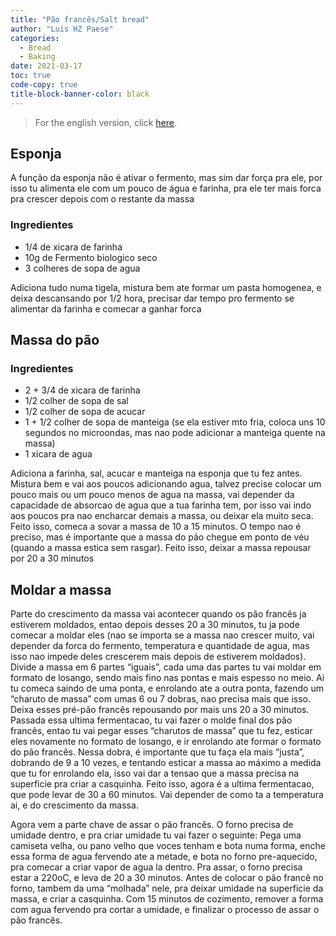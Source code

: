 ```yaml
---
title: "Pão francês/Salt bread"
author: "Luis HZ Paese"
categories:
  - Bread
  - Baking
date: 2021-03-17
toc: true
code-copy: true
title-block-banner-color: black
---
```


> For the english version, click [here](index.qmd).

## Esponja

A função da esponja não é ativar o fermento, mas sim dar força pra ele, por isso tu alimenta ele com um pouco de água e farinha, pra ele ter mais forca pra crescer depois com o restante da massa

### Ingredientes

* 1/4 de xicara de farinha
* 10g de Fermento biologico seco
* 3 colheres de sopa de agua

Adiciona tudo numa tigela, mistura bem ate formar um pasta homogenea, e deixa descansando por 1/2 hora, precisar dar tempo pro fermento se alimentar da farinha e comecar a ganhar forca

## Massa do pão

### Ingredientes
* 2 + 3/4 de xicara de farinha
* 1/2 colher de sopa de sal
* 1/2 colher de sopa de acucar
* 1 + 1/2 colher de sopa de manteiga (se ela estiver mto fria, coloca uns 10 segundos no microondas, mas nao pode adicionar a manteiga quente na massa)
* 1 xicara de agua

Adiciona a farinha, sal, acucar e manteiga na esponja que tu fez antes. Mistura bem e vai aos poucos adicionando agua, talvez precise colocar um pouco mais ou um pouco menos de agua na massa, vai depender da capacidade de absorcao de agua que a tua farinha tem, por isso vai indo aos poucos pra nao encharcar demais a massa, ou deixar ela muito seca. Feito isso, comeca a sovar a massa de 10 a 15 minutos. O tempo nao é preciso, mas é importante que a massa do pão chegue em ponto de véu (quando a massa estica sem rasgar). Feito isso, deixar a massa repousar por 20 a 30 minutos

## Moldar a massa

Parte do crescimento da massa vai acontecer quando os pão francês ja estiverem moldados, entao depois desses 20 a 30 minutos, tu ja pode comecar a moldar eles (nao se importa se a massa nao crescer muito, vai depender da forca do fermento, temperatura e quantidade de agua, mas isso nao impede deles crescerem mais depois de estiverem moldados). 
Divide a massa em 6 partes "iguais", cada uma das partes tu vai moldar em formato de losango, sendo mais fino nas pontas e mais espesso no meio. Ai tu comeca saindo de uma ponta, e enrolando ate a outra ponta, fazendo um "charuto de massa" com umas 6 ou 7 dobras, nao precisa mais que isso. Deixa esses pré-pão francês repousando por mais uns 20 a 30 minutos.
Passada essa ultima fermentacao, tu vai fazer o molde final dos pão francês, entao tu vai pegar esses "charutos de massa" que tu fez, esticar eles novamente no formato de losango, e ir enrolando ate formar o formato do pão francês. Nessa dobra, é importante que tu faça ela mais "justa", dobrando de 9 a 10 vezes, e tentando esticar a massa ao máximo a medida que tu for enrolando ela, isso vai dar a tensao que a massa precisa na superficie pra criar a casquinha. Feito isso, agora é a ultima fermentacao, que pode levar de 30 a 60 minutos. Vai depender de como ta a temperatura ai, e do crescimento da massa.

Agora vem a parte chave de assar o pão francês. O forno precisa de umidade dentro, e pra criar umidade tu vai fazer o seguinte: Pega uma camiseta velha, ou pano velho que voces tenham e bota numa forma, enche essa forma de agua fervendo ate a metade, e bota no forno pre-aquecido, pra comecar a criar vapor de agua la dentro. Pra assar, o forno precisa estar a 220oC, e leva de 20 a 30 minutos. Antes de colocar o pão francê no forno, tambem da uma "molhada" nele, pra deixar umidade na superficie da massa, e criar a casquinha. 
Com 15 minutos de cozimento, remover a forma com agua fervendo pra cortar a umidade, e finalizar o processo de assar o pão francês.